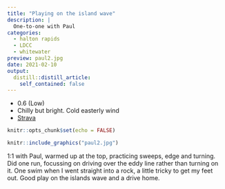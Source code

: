```yaml
---
title: "Playing on the island wave"
description: |
  One-to-one with Paul
categories:
  - halton rapids
  - LDCC
  - whitewater
preview: paul2.jpg
date: 2021-02-10
output:
  distill::distill_article:
    self_contained: false
---
```


- 0.6 (Low)
- Chilly but bright. Cold easterly wind
- [Strava](https://www.strava.com/activities/4765418413)


```r
knitr::opts_chunk$set(echo = FALSE)
```

```r
knitr::include_graphics("paul2.jpg")
```

1:1 with Paul, warmed up at the top, practicing sweeps, edge and turning. Did one run, focussing on driving over the eddy line rather than turning on it. One swim when I went straight into a rock, a little tricky to get my feet out. Good play on the islands wave and a drive home.
